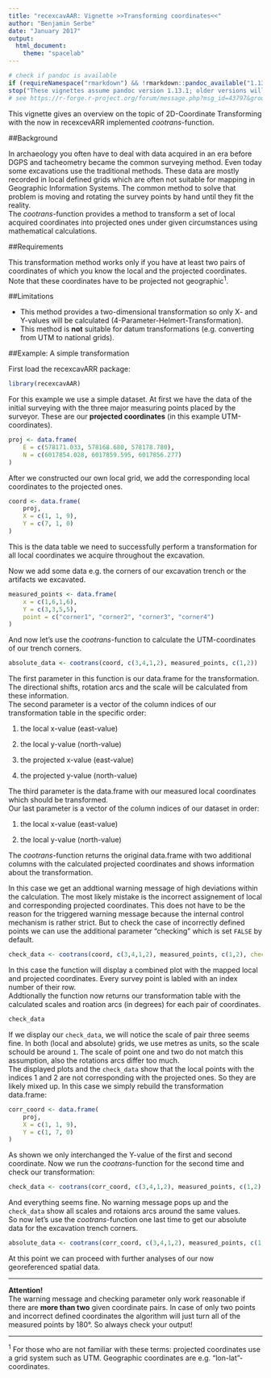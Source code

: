 ```yaml
---
title: "recexcavAAR: Vignette >>Transforming coordinates<<"
author: "Benjamin Serbe"
date: "January 2017"
output:
  html_document:
    theme: "spacelab"
---
```


```r
# check if pandoc is available
if (requireNamespace("rmarkdown") && !rmarkdown::pandoc_available("1.13.1"))
stop("These vignettes assume pandoc version 1.13.1; older versions will not work.")
# see https://r-forge.r-project.org/forum/message.php?msg_id=43797&group_id=234
```

This vignette gives an overview on the topic of 2D-Coordinate Transforming with the now in recexcevARR implemented *cootrans-*function.


##Background

In archaeology you often have to deal with data acquired in an era before DGPS and tacheometry became the common surveying method. Even today some excavations use the traditional methods. These data are mostly recorded in local defined grids which are often not suitable for mapping in Geographic Information Systems. The common method to solve that problem is moving and rotating the survey points by hand until they fit the reality.  
The *cootrans-*function provides a method to transform a set of local acquired coordinates into projected ones under given circumstances using mathematical calculations. 


##Requirements

This transformation method works only if you have at least two pairs of coordinates of which you know the local and the projected coordinates. Note that these coordinates have to be projected not geographic^1^. 


##Limitations

* This method provides a two-dimensional transformation so only X- and Y-values will be calculated (4-Parameter-Helmert-Transformation).
* This method is **not** suitable for datum transformations (e.g. converting from UTM to national grids).


##Example: A simple transformation

First load the recexcavARR package:

```r
library(recexcavAAR)
```

For this example we use a simple dataset. At first we have the data of the initial surveying with the three major measuring points placed by the surveyor. These are our **projected coordinates** (in this example UTM-coordinates).

```r
proj <- data.frame(
	E = c(578171.033, 578168.680, 578178.780),
	N = c(6017854.028, 6017859.595, 6017856.277)
)
```

After we constructed our own local grid, we add the corresponding local coordinates to the projected ones.

```r
coord <- data.frame(
	proj,
	X = c(1, 1, 9),
	Y = c(7, 1, 0)
)
```
This is the data table we need to successfully perform a transformation for all local coordinates we acquire throughout the excavation. 

Now we add some data e.g. the corners of our excavation trench or the artifacts we excavated. 

```r
measured_points <- data.frame(
	x = c(1,6,1,6),
	Y = c(3,3,5,5),
	point = c("corner1", "corner2", "corner3", "corner4")
)
```

And now let's use the *cootrans-*function to calculate the UTM-coordinates of our trench corners.

```r
absolute_data <- cootrans(coord, c(3,4,1,2), measured_points, c(1,2))
```
The first parameter in this function is our data.frame for the transformation. The directional shifts, rotation arcs and the scale will be calculated from these information.  
The second parameter is a vector of the column indices of our transformation table in the specific order: 

1. the local x-value (east-value)

2. the local y-value (north-value)

3. the projected x-value (east-value)

4. the projected y-value (north-value)  

The third parameter is the data.frame with our measured local coordinates which should be transformed.  
Our last parameter is a vector of the column indices of our dataset in order:  

1. the local x-value (east-value)

2. the local y-value (north-value)  



The *cootrans-*function returns the original data.frame with two additional columns with the calculated projected coordinates and shows information about the transformation.


In this case we get an addtional warning message of high deviations within the calculation. The most likely mistake is the incorrect assignement of local and corresponding projected coordinates. This does not have to be the reason for the triggered warning message because the internal control mechanism is rather strict. But to check the case of incorrectly defined points we can use the additional parameter "checking" which is set `FALSE` by default.

```r
check_data <- cootrans(coord, c(3,4,1,2), measured_points, c(1,2), checking = TRUE)
```

In this case the function will display a combined plot with the mapped local and projected coordinates. Every survey point is labled with an index number of their row.  
Addtionally the function now returns our transformation table with the calculated scales and roation arcs (in degrees) for each pair of coordinates. 

```r
check_data
```

If we display our `check_data`, we will notice the scale of pair three seems fine. In both (local and absolute) grids, we use metres as units, so the scale schould be around `1`. The scale of point one and two do not match this assumption, also the rotations arcs differ too much.  
The displayed plots and the `check_data` show that the local points with the indices 1 and 2 are not corresponding with the projected ones. So they are likely mixed up. In this case we simply rebuild the transformation data.frame:

```r
corr_coord <- data.frame(
	proj,
	X = c(1, 1, 9),
	Y = c(1, 7, 0)
)
```
As shown we only interchanged the Y-value of the first and second coordinate. Now we run the *cootrans*-function for the second time and check our transformation:
```r
check_data <- cootrans(corr_coord, c(3,4,1,2), measured_points, c(1,2), checking = TRUE)
```

And everything seems fine. No warning message pops up and the `check_data` show all scales and rotaions arcs around the same values.  
So now let's use the *cootrans*-function one last time to get our absolute data for the excavation trench corners. 

```r
absolute_data <- cootrans(corr_coord, c(3,4,1,2), measured_points, c(1,2))
```

At this point we can proceed with further analyses of our now georeferenced spatial data.  

***
**Attention!**  
The warning message and checking parameter only work reasonable if there are **more than two** given coordinate pairs. In case of only two points and incorrect defined coordinates the algorithm will just turn all of the measured points by 180°. So always check your output!  

***
^1^ For those who are not familiar with these terms: projected coordinates use a grid system such as UTM. Geographic coordinates are e.g. "lon-lat"-coordinates.  

